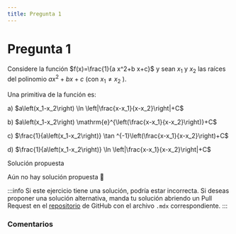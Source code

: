 ```yaml
---
title: Pregunta 1
---
```



# Pregunta 1

Considere la función $f(x)=\frac{1}{a x^2+b x+c}$ y sean $x_1$ y $x_2$ las raíces del polinomio $a x^2+b x+c$ (con $x_1 \neq x_2$ ).

Una primitiva de la función es:

a) $a\left(x_1-x_2\right) \ln \left|\frac{x-x_1}{x-x_2}\right|+C$

b) $a\left(x_1-x_2\right) \mathrm{e}^{\left(\frac{x-x_1}{x-x_2}\right)}+C$

c) $\frac{1}{a\left(x_1-x_2\right)} \tan ^{-1}\left(\frac{x-x_1}{x-x_2}\right)+C$

d) $\frac{1}{a\left(x_1-x_2\right)} \ln \left|\frac{x-x_1}{x-x_2}\right|+C$

<MDXDetails>
<summary>Solución propuesta</summary>

Aún no hay solución propuesta 🥲

:::info
Si este ejercicio tiene una solución, podría estar incorrecta. Si deseas proponer una solución alternativa, manda tu solución abriendo
un Pull Request en el [repositorio](https://github.com/crow-rojas/apuntes-fundamentals/pulls) de GitHub con el archivo
`.mdx` correspondiente.
:::

</MDXDetails>

### Comentarios

<Disqus
  url="https://crow-rojas.github.io/apuntes-fundamentals/docs/mathematics/calculus-1-2-3/exercises/2017-1/p01"
  identifier="docs/mathematics/calculus-1-2-3/exercises/2017-1/p01"
  title="2017-1 Cálculo I, II y III - Pregunta 01"
/>
